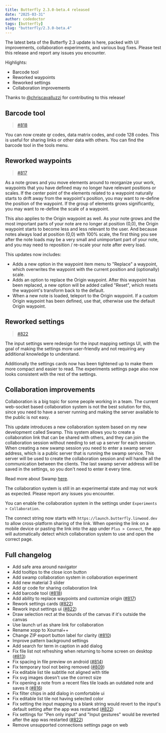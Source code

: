 ```yaml
---
title: Butterfly 2.3.0-beta.4 released  
date: "2025-03-31"  
author: codedoctor  
tags: [butterfly]  
slug: "butterfly/2.3.0-beta.4"  
---
```


The latest beta of the Butterfly 2.3 update is here, packed with UI improvements, collaboration experiments, and various bug fixes. Please test this release and report any issues you encounter.

Highlights:

- Barcode tool
- Reworked waypoints
- Reworked settings
- Collaboration improvements

Thanks to [@chriscavalluzzi](https://github.com/chriscavalluzzi) for contributing to this release!

## Barcode tool

> [#818](https://github.com/LinwoodDev/Butterfly/issues/818)

You can now create qr codes, data matrix codes, and code 128 codes. This is useful for sharing links or other data with others.
You can find the barcode tool in the tools menu.

## Reworked waypoints

> [#817](https://github.com/LinwoodDev/Butterfly/pull/817)

As a note grows and you move elements around to reorganize your work, waypoints that you have defined may no longer have relevant positions or scales. If the center point of the elements related to a waypoint naturally starts to drift away from the waypoint's position, you may want to re-define the position of the waypoint. If the group of elements grows significantly, you may want to re-define the scale of a waypoint.

This also applies to the Origin waypoint as well. As your note grows and the most important parts of your note are no longer at position (0,0), the Origin waypoint starts to become less and less relevant to the user. And because notes always load at position (0,0) with 100% scale, the first thing you see after the note loads may be a very small and unimportant part of your note, and you may need to reposition / re-scale your note after every load.

This updates now includes:

* Adds a new option in the waypoint item menu to "Replace" a waypoint, which overwrites the waypoint with the current position and (optionally) scale.
* Adds an option to replace the Origin waypoint. After this waypoint has been replaced, a new option will be added called "Reset", which resets the waypoint's transform back to the default.
* When a new note is loaded, teleport to the Origin waypoint. If a custom Origin waypoint has been defined, use that, otherwise use the default Origin waypoint.

## Reworked settings

> [#822](https://github.com/LinwoodDev/Butterfly/pull/822)

The input settings were redesign for the input mapping settings UI, with the goal of making the settings more user-friendly and not requiring any additional knowledge to understand.

Additionally the settings cards now has been tightened up to make them more compact and easier to read. The experiments settings page also now looks consistent with the rest of the settings.

## Collaboration improvements

Collaboration is a big topic for some people working in a team.
The current web-socket based collaboration system is not the best solution for this, since you need to have a server running and making the server available to the public is not easy.

This update introduces a new collaboration system based on my new development called Swamp. This system allows you to create a collaboration link that can be shared with others, and they can join the collaboration session without needing to set up a server for each session. When creating a new swamp session you need to enter a swamp server address, which is a public server that is running the swamp service. This server will be used to create the collaboration session and will handle all the communication between the clients. The last swamp server address will be saved in the settings, so you don't need to enter it every time.

Read more about Swamp [here](https://swamp.linwood.dev/docs/v1/intro).

The collaboration system is still in an experimental state and may not work as expected. Please report any issues you encounter.

You can enable the collaboration system in the settings under `Experiments > Collaboration`.

The connect string now starts with `https://launch.butterfly.linwood.dev` to allow cross-platform sharing of the link. When opening the link on a mobile device or pasting the link into the app under `Plus > Connect`, the app will automatically detect which collaboration system to use and open the correct page.

## Full changelog

* Add safe area around navigator
* Add tooltips to the close icon button
* Add swamp collaboration system in collaboration experiment
* Add new material 3 slider
* Add qr code for sharing collaboration link
* Add barcode tool ([#818](https://github.com/LinwoodDev/Butterfly/issues/818))
* Add ability to replace waypoints and customize origin ([#817](https://github.com/LinwoodDev/Butterfly/pull/817))
* Rework settings cards ([#822](https://github.com/LinwoodDev/Butterfly/pull/822))
* Rework input settings ui ([#822](https://github.com/LinwoodDev/Butterfly/pull/822))
* Draw selection rect at the bounds of the canvas if it's outside the canvas
* Use launch url as share link for collaboration
* Rename xopp to Xournal++
* Change ZIP export button label for clarity ([#810](https://github.com/LinwoodDev/Butterfly/pull/810))
* Improve pattern background settings
* Add search for term in caption in add dialog
* Fix file list not refreshing when returning to home screen on desktop ([#813](https://github.com/LinwoodDev/Butterfly/issues/813))
* Fix spacing in file preview on android ([#814](https://github.com/LinwoodDev/Butterfly/issues/814))
* Fix temporary tool not being removed ([#809](https://github.com/LinwoodDev/Butterfly/issues/809))
* Fix editable list tile subtitle not aligned with title
* Fix svg images doesn't use the correct size
* Fix opening a note from a recent files tile loads an outdated note and saves it ([#816](https://github.com/LinwoodDev/Butterfly/issues/816))
* Fix filter chips in add dialog in comfortable ui
* Fix editable list tile not having selected color
* Fix setting the input mapping to a blank string would revert to the input's default setting after the app was restarted ([#822](https://github.com/LinwoodDev/Butterfly/pull/822))
* Fix settings for "Pen only input" and "Input gestures" would be reverted after the app was restarted ([#822](https://github.com/LinwoodDev/Butterfly/pull/822))
* Remove unsupported connections settings page on web
